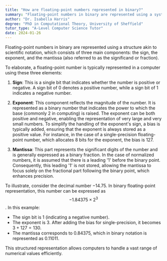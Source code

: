 ```yaml
---
title: "How are floating-point numbers represented in binary?"
summary: "Floating-point numbers in binary are represented using a system similar to scientific notation, comprising a sign, exponent, and mantissa."
author: "Dr. Isabella Harris"
degree: "PhD in Computational Theory, University of Sheffield"
tutor_type: "A-Level Computer Science Tutor"
date: 2024-01-26
---
```


Floating-point numbers in binary are represented using a structure akin to scientific notation, which consists of three main components: the sign, the exponent, and the mantissa (also referred to as the significand or fraction).

To elaborate, a floating-point number is typically represented in a computer using these three elements:

1. **Sign**: This is a single bit that indicates whether the number is positive or negative. A sign bit of $0$ denotes a positive number, while a sign bit of $1$ indicates a negative number.

2. **Exponent**: This component reflects the magnitude of the number. It is represented as a binary number that indicates the power to which the base (commonly $2$ in computing) is raised. The exponent can be both positive and negative, enabling the representation of very large and very small numbers. To simplify the handling of the exponent's sign, a bias is typically added, ensuring that the exponent is always stored as a positive value. For instance, in the case of a single-precision floating-point number, which allocates $8$ bits for the exponent, the bias is $127$.

3. **Mantissa**: This part represents the significant digits of the number and is generally expressed as a binary fraction. In the case of normalized numbers, it is assumed that there is a leading '1' before the binary point. Consequently, this leading '1' is not stored, allowing the mantissa to focus solely on the fractional part following the binary point, which enhances precision.

To illustrate, consider the decimal number $-14.75$. In binary floating-point representation, this number can be expressed as $$-1.84375 \times 2^3$$. In this example:
- The sign bit is $1$ (indicating a negative number).
- The exponent is $3$. After adding the bias for single-precision, it becomes $3 + 127 = 130$.
- The mantissa corresponds to $0.84375$, which in binary notation is represented as $0.11011$. 

This structured representation allows computers to handle a vast range of numerical values efficiently.
    